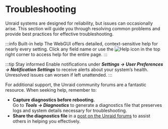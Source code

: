 # Troubleshooting

Unraid systems are designed for reliability, but issues can occasionally arise. This section will guide you through resolving common problems and provide best practices for effective troubleshooting.

:::info Built-in help
The WebGUI offers detailed, context-sensitive help for nearly every setting. Click any field name or use the ![Help](/img/Help-icon.jpg) icon in the top right corner to access help for the entire page.
:::

:::tip Stay informed
Enable notifications under ***Settings → User Preferences → Notification Settings*** to receive alerts about your system’s health. Unresolved issues can worsen if left unattended.
:::

For additional support, the Unraid community forums are a fantastic resource. When seeking help, remember to:

- **Capture diagnostics before rebooting.**\
  Go to ***Tools → Diagnostics*** to generate a diagnostics file that preserves logs and system details necessary for troubleshooting.
- **Share the diagnostics file** in a [post on the Unraid forums](http://forums.unraid.net/) to assist others in helping you effectively.
